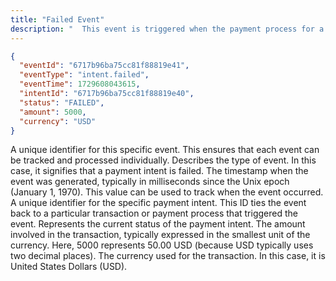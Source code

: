 ```yaml
---
title: "Failed Event"
description: "	This event is triggered when the payment process for a given intent fails due to an error or insufficient funds."
---
```


<ResponseExample>

```json
{
  "eventId": "6717b96ba75cc81f88819e41",
  "eventType": "intent.failed",
  "eventTime": 1729608043615,
  "intentId": "6717b96ba75cc81f88819e40",
  "status": "FAILED",
  "amount": 5000,
  "currency": "USD"
}
```

</ResponseExample>

<ResponseField name="eventId" type="string">
  A unique identifier for this specific event. This ensures that each event can
  be tracked and processed individually.
</ResponseField> <ResponseField name="eventType" type="string">
  Describes the type of event. In this case, it signifies that a payment intent
  is failed.
</ResponseField> <ResponseField name="eventTime" type="integer">
  The timestamp when the event was generated, typically in milliseconds since
  the Unix epoch (January 1, 1970). This value can be used to track when the
  event occurred.
</ResponseField> <ResponseField name="intentId" type="string">
  A unique identifier for the specific payment intent. This ID ties the event
  back to a particular transaction or payment process that triggered the event.
</ResponseField> <ResponseField name="status" type="string">
  Represents the current status of the payment intent.
</ResponseField> <ResponseField name="amount" type="integer">
  The amount involved in the transaction, typically expressed in the smallest
  unit of the currency. Here, 5000 represents 50.00 USD (because USD typically
  uses two decimal places).
</ResponseField> <ResponseField name="currency" type="string">
  The currency used for the transaction. In this case, it is United States
  Dollars (USD).
</ResponseField>
